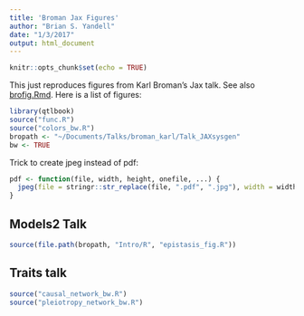 ```yaml
---
title: 'Broman Jax Figures'
author: "Brian S. Yandell"
date: "1/3/2017"
output: html_document
---
```


```r
knitr::opts_chunk$set(echo = TRUE)
```

This just reproduces figures from Karl Broman's Jax talk. 
See also [brofig.Rmd](brofig.Rmd).
Here is a list of figures:


```r
library(qtlbook)
source("func.R")
source("colors_bw.R")
bropath <- "~/Documents/Talks/broman_karl/Talk_JAXsysgen"
bw <- TRUE
```

Trick to create jpeg instead of pdf:

```r
pdf <- function(file, width, height, onefile, ...) {
  jpeg(file = stringr::str_replace(file, ".pdf", ".jpg"), width = width * 96, height = height * 96, ...)
}
```

## Models2 Talk

```r
source(file.path(bropath, "Intro/R", "epistasis_fig.R"))
```

## Traits talk

```r
source("causal_network_bw.R")
source("pleiotropy_network_bw.R")
```

